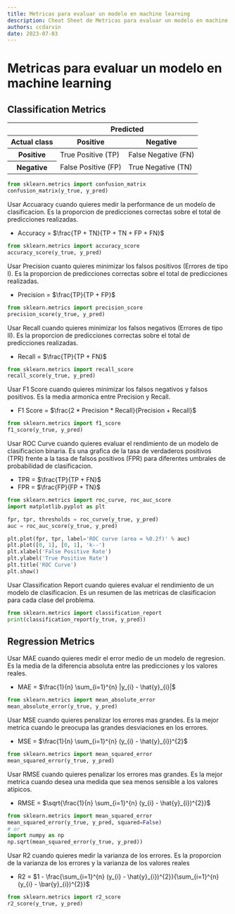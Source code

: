 ```yaml
---
title: Metricas para evaluar un modelo en machine learning
description: Cheat Sheet de Metricas para evaluar un modelo en machine learning
authors: ccdarvin
date: 2023-07-03
---
```




# Metricas para evaluar un modelo en machine learning

## Classification Metrics

<CheatSheet header="Confusion Matrix">
<table width="100%">
    <thead>
        <tr>
            <th></th>
            <th colspan="2">Predicted</th>
        </tr>
        <tr>
            <th>Actual class</th>
            <th>Positive</th>
            <th>Negative</th>
        </tr>
    </thead>
    <tbody>
        <tr>
            <th>Positive</th>
            <td>True Positive (TP)</td>
            <td>False Negative (FN)</td>
        </tr>
        <tr>
            <th>Negative</th>
            <td>False Positive (FP)</td>
            <td>True Negative (TN)</td>
        </tr>
    </tbody>
</table>

```python	
from sklearn.metrics import confusion_matrix
confusion_matrix(y_true, y_pred)
```
</CheatSheet>

<CheatSheet header="Accuaracy">

Usar Accuaracy cuando quieres medir la performance de un modelo de clasificacion. Es la proporcion de predicciones correctas sobre el total de predicciones realizadas.

* Accuracy = $\frac{TP + TN}{TP + TN + FP + FN}$

```python	
from sklearn.metrics import accuracy_score
accuracy_score(y_true, y_pred)
```

</CheatSheet>
<CheatSheet header="Precision">

Usar Precision cuanto quieres minimizar los falsos positivos (Errores de tipo I). Es la proporcion de predicciones correctas sobre el total de predicciones realizadas.
* Precision = $\frac{TP}{TP + FP}$

```python
from sklearn.metrics import precision_score
precision_score(y_true, y_pred)
```

</CheatSheet>

<CheatSheet header="Recall">

Usar Recall cuando quieres minimizar los falsos negativos (Errores de tipo II). Es la proporcion de predicciones correctas sobre el total de predicciones realizadas.

* Recall = $\frac{TP}{TP + FN}$

```python
from sklearn.metrics import recall_score
recall_score(y_true, y_pred)
```

</CheatSheet>

<CheatSheet header="F1 Score">

Usar F1 Score cuando quieres minimizar los falsos negativos y falsos positivos. Es la media armonica entre Precision y Recall.

* F1 Score = $\frac{2 * Precision * Recall}{Precision + Recall}$

```python
from sklearn.metrics import f1_score
f1_score(y_true, y_pred)
```

</CheatSheet>

<CheatSheet header="ROC Curve">

Usar ROC Curve cuando quieres evaluar el rendimiento de un modelo de clasificacion binaria. Es una grafica de la tasa de verdaderos positivos (TPR) frente a la tasa de falsos positivos (FPR) para diferentes umbrales de probabilidad de clasificacion.

* TPR = $\frac{TP}{TP + FN}$
* FPR = $\frac{FP}{FP + TN}$

```python
from sklearn.metrics import roc_curve, roc_auc_score
import matplotlib.pyplot as plt

fpr, tpr, thresholds = roc_curve(y_true, y_pred)
auc = roc_auc_score(y_true, y_pred)

plt.plot(fpr, tpr, label='ROC curve (area = %0.2f)' % auc)
plt.plot([0, 1], [0, 1], 'k--')
plt.xlabel('False Positive Rate')
plt.ylabel('True Positive Rate')
plt.title('ROC Curve')
plt.show()
```

</CheatSheet>

<CheatSheet header="Classification Report">

Usar Classification Report cuando quieres evaluar el rendimiento de un modelo de clasificacion. Es un resumen de las metricas de clasificacion para cada clase del problema.

```python
from sklearn.metrics import classification_report
print(classification_report(y_true, y_pred))
```

</CheatSheet>

## Regression Metrics

<CheatSheet header="Mean Absolute Error (MAE)">

Usar MAE cuando quieres medir el error medio de un modelo de regresion. Es la media de la diferencia absoluta entre las predicciones y los valores reales.

* MAE = $\frac{1}{n} \sum_{i=1}^{n} |y_{i} - \hat{y}_{i}|$

```python
from sklearn.metrics import mean_absolute_error
mean_absolute_error(y_true, y_pred)
```

</CheatSheet>

<CheatSheet header="Mean Squared Error (MSE)">

Usar MSE cuando quieres penalizar los errores mas grandes. Es la mejor metrica cuando le preocupa las grandes desviaciones en los errores.

* MSE = $\frac{1}{n} \sum_{i=1}^{n} (y_{i} - \hat{y}_{i})^{2}$

```python
from sklearn.metrics import mean_squared_error
mean_squared_error(y_true, y_pred)
```

</CheatSheet>

<CheatSheet header="Root Mean Squared Error (RMSE)">

Usar RMSE cuando quieres penalizar los errores mas grandes. Es la mejor metrica cuando desea una medida que sea menos sensible a los valores atipicos.

* RMSE = $\sqrt{\frac{1}{n} \sum_{i=1}^{n} (y_{i} - \hat{y}_{i})^{2}}$

```python
from sklearn.metrics import mean_squared_error
mean_squared_error(y_true, y_pred, squared=False)
# or
import numpy as np
np.sqrt(mean_squared_error(y_true, y_pred))
```

</CheatSheet>

<CheatSheet header="R-Squared (R2)">
Usar R2 cuando quieres medir la varianza de los errores. Es la proporcion de la varianza de los errores y la varianza de los valores reales

* R2 = $1 - \frac{\sum_{i=1}^{n} (y_{i} - \hat{y}_{i})^{2}}{\sum_{i=1}^{n} (y_{i} - \bar{y}_{i})^{2}}$

```python
from sklearn.metrics import r2_score
r2_score(y_true, y_pred)
```

</CheatSheet>


